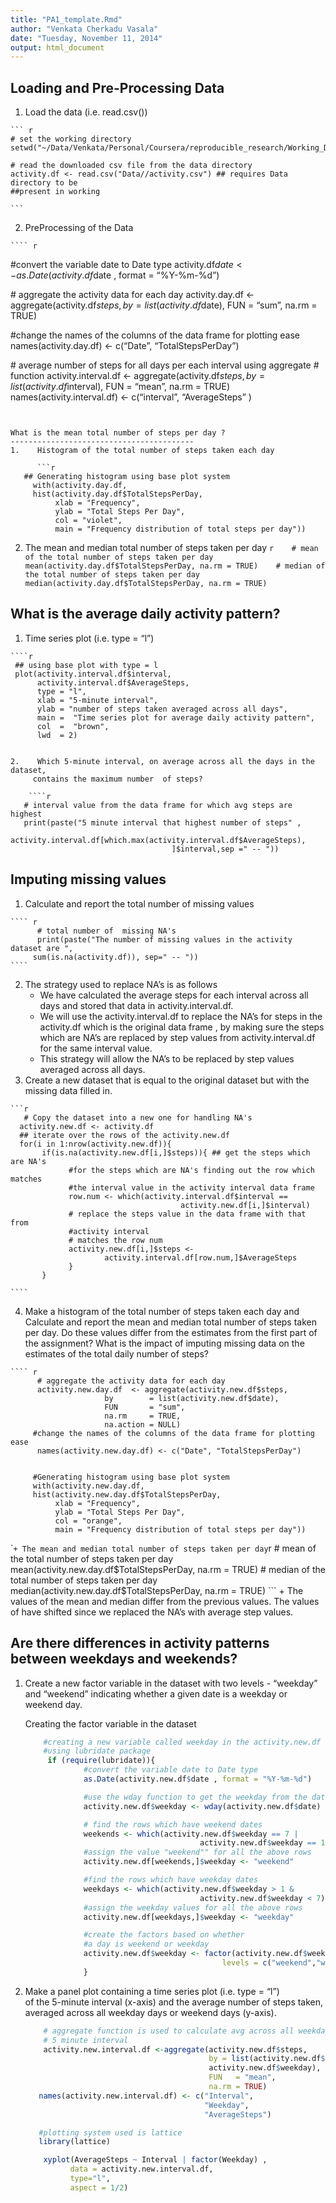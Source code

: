 ```yaml
---
title: "PA1_template.Rmd"
author: "Venkata Cherkadu Vasala"
date: "Tuesday, November 11, 2014"
output: html_document
---
```


Loading and Pre-Processing Data
-------------------------------

1.    Load the data (i.e. read.csv())

    ``` r
    # set the working directory 
    setwd("~/Data/Venkata/Personal/Coursera/reproducible_research/Working_Directory")

    # read the downloaded csv file from the data directory 
    activity.df <- read.csv("Data//activity.csv") ## requires Data directory to be 
    ##present in working 

    ```

2.    PreProcessing of the Data

    ```` r
   #convert the variable date to Date type
   activity.df$date <- as.Date(activity.df$date , format = "%Y-%m-%d")

   # aggregate the activity data for each day 
   activity.day.df  <- aggregate(activity.df$steps, 
                         by        = list(activity.df$date),
                         FUN       = "sum",
                         na.rm     = TRUE)

   #change the names of the columns of the data frame for plotting ease
   names(activity.day.df) <- c("Date", "TotalStepsPerDay")

   # average number of steps for all days per each interval using aggregate
   # function
   activity.interval.df <- aggregate(activity.df$steps, 
                         by        = list(activity.df$interval),
                         FUN       = "mean",
                         na.rm     = TRUE)
   names(activity.interval.df) <- c("interval", "AverageSteps" )
   
```


What is the mean total number of steps per day ?
-----------------------------------------
1.    Histogram of the total number of steps taken each day

      ```r
   ## Generating histogram using base plot system
     with(activity.day.df, 
     hist(activity.day.df$TotalStepsPerDay,
          xlab = "Frequency", 
          ylab = "Total Steps Per Day",
          col = "violet",
          main = "Frequency distribution of total steps per day"))

```

2.    The mean and median total number of steps taken per day
    ```r
   # mean of the total number of steps taken per day
   mean(activity.day.df$TotalStepsPerDay, na.rm = TRUE)
   # median of the total number of steps taken per day
   median(activity.day.df$TotalStepsPerDay, na.rm = TRUE)
```

What is the average daily activity pattern?
--------------------------------------------
1.    Time series plot (i.e. type = "l") 

    ````r

     ## using base plot with type = l 
     plot(activity.interval.df$interval, 
          activity.interval.df$AverageSteps,
          type = "l",
          xlab = "5-minute interval",
          ylab = "number of steps taken averaged across all days",
          main =  "Time series plot for average daily activity pattern",
          col  =  "brown",
          lwd  = 2)

````

2.    Which 5-minute interval, on average across all the days in the dataset, 
     contains the maximum number  of steps?
    
    ````r
   # interval value from the data frame for which avg steps are highest
   print(paste("5 minute interval that highest number of steps" ,
               activity.interval.df[which.max(activity.interval.df$AverageSteps),
                                    ]$interval,sep =" -- "))

````

Imputing missing values
------------------------------------------------
1.    Calculate and report the total number of missing values 
  
    ```` r
          # total number of  missing NA's 
          print(paste("The number of missing values in the activity dataset are ",
         sum(is.na(activity.df)), sep=" -- "))
    ````

2.   The strategy used to replace NA's is as follows 
     +  We have calculated the average steps for each interval across all days and
       stored that data in activity.interval.df.
     + We will use the activity.interval.df to replace the NA's for steps in 
       the activity.df which is the original data frame , by making sure the steps 
       which are NA's are replaced by step values from activity.interval.df for the
       same interval value.
     + This strategy will allow the NA's to be replaced by step values averaged 
      across all days.
 
3.   Create a new dataset that is equal to the original dataset but with the  
     missing data filled in. 

    ```r
       # Copy the dataset into a new one for handling NA's
      activity.new.df <- activity.df
      ## iterate over the rows of the activity.new.df
      for(i in 1:nrow(activity.new.df)){
           if(is.na(activity.new.df[i,]$steps)){ ## get the steps which are NA's 
                 #for the steps which are NA's finding out the row which matches
                 #the interval value in the activity interval data frame
                 row.num <- which(activity.interval.df$interval ==
                                          activity.new.df[i,]$interval)
                 # replace the steps value in the data frame with that from 
                 #activity interval
                 # matches the row num 
                 activity.new.df[i,]$steps <-
                         activity.interval.df[row.num,]$AverageSteps
                 }
           }
   
    ````
4.    Make a histogram of the total number of steps taken each day and Calculate
      and report the mean and median total number of steps taken per day. Do these 
      values differ from the estimates from the first part of the assignment? 
      What is the impact of imputing missing data on the estimates of the total
      daily number of steps?


    ```` r
          # aggregate the activity data for each day 
          activity.new.day.df  <- aggregate(activity.new.df$steps, 
                         by        = list(activity.new.df$date),
                         FUN       = "sum",
                         na.rm     = TRUE,
                         na.action = NULL)
         #change the names of the columns of the data frame for plotting ease
          names(activity.new.day.df) <- c("Date", "TotalStepsPerDay")


         #Generating histogram using base plot system
         with(activity.new.day.df, 
         hist(activity.new.day.df$TotalStepsPerDay,
              xlab = "Frequency", 
              ylab = "Total Steps Per Day",
              col = "orange",
              main = "Frequency distribution of total steps per day"))
````
    + The mean and median total number of steps taken per day
    ```r
       # mean of the total number of steps taken per day
       mean(activity.new.day.df$TotalStepsPerDay, na.rm = TRUE)
       # median of the total number of steps taken per day
       median(activity.new.day.df$TotalStepsPerDay, na.rm = TRUE)
    ```
    + The values of the mean and median differ from the previous values. The values of
have shifted since we replaced the NA's with average step values.


Are there differences in activity patterns between weekdays and weekends?
--------------------------------
1. Create a new factor variable in the dataset with two levels - "weekday" and "weekend" indicating whether a given date is a weekday or weekend day.

   Creating the factor variable in the dataset

    ````r
        #creating a new variable called weekday in the activity.new.df dataset
        #using lubridate package 
         if (require(lubridate)){
                 #convert the variable date to Date type
                 as.Date(activity.new.df$date , format = "%Y-%m-%d") 
                 
                 #use the wday function to get the weekday from the date
                 activity.new.df$weekday <- wday(activity.new.df$date)
                 
                 # find the rows which have weekend dates
                 weekends <- which(activity.new.df$weekday == 7 |
                                           activity.new.df$weekday == 1)
                 #assign the value "weekend"" for all the above rows
                 activity.new.df[weekends,]$weekday <- "weekend"
                 
                 #find the rows which have weekday dates
                 weekdays <- which(activity.new.df$weekday > 1 & 
                                           activity.new.df$weekday < 7)
                 #assign the weekday values for all the above rows
                 activity.new.df[weekdays,]$weekday <- "weekday"
                 
                 #create the factors based on whether 
                 #a day is weekend or weekday
                 activity.new.df$weekday <- factor(activity.new.df$weekday,
                                                levels = c("weekend","weekday"))            
                 }

    ````
2. Make a panel plot containing a time series plot (i.e. type = "l")  
of the 5-minute interval (x-axis) and the average number of steps taken,  
averaged across all weekday days or weekend days (y-axis).


    ````r
        # aggregate function is used to calculate avg across all weekdays for
        # 5 minute interval
        activity.new.interval.df <-aggregate(activity.new.df$steps, 
                                             by = list(activity.new.df$interval,
                                             activity.new.df$weekday),
                                             FUN   = "mean",
                                             na.rm = TRUE)
       names(activity.new.interval.df) <- c("Interval",
                                            "Weekday",
                                            "AverageSteps")
        
       #plotting system used is lattice
       library(lattice) 
    
        xyplot(AverageSteps ~ Interval | factor(Weekday) ,    
              data = activity.new.interval.df,
              type="l",
              aspect = 1/2)           
     

    ````




